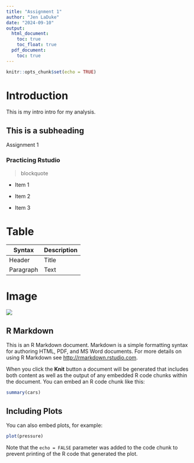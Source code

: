 ```yaml
---
title: "Assignment 1"
author: "Jen LaDuke"
date: "2024-09-10"
output:
  html_document:
    toc: true
    toc_float: true
  pdf_document:
    toc: true
---
```


```r
knitr::opts_chunk$set(echo = TRUE)
```

# Introduction 
This is my intro intro for my analysis. 

## This is a subheading 
Assignment 1

### Practicing Rstudio
> blockquote

- Item 1

- Item 2

- Item 3

# Table 

| Syntax | Description |
| ----------- | ----------- |
| Header | Title |
| Paragraph | Text |

# Image

![](Bryant Image.png)


## R Markdown

This is an R Markdown document. Markdown is a simple formatting syntax for authoring HTML, PDF, and MS Word documents. For more details on using R Markdown see <http://rmarkdown.rstudio.com>.

When you click the **Knit** button a document will be generated that includes both content as well as the output of any embedded R code chunks within the document. You can embed an R code chunk like this:

```r
summary(cars)
```

## Including Plots

You can also embed plots, for example:

```r
plot(pressure)
```

Note that the `echo = FALSE` parameter was added to the code chunk to prevent printing of the R code that generated the plot.
